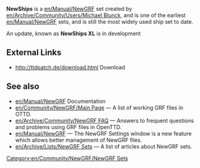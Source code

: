 {{en/Community/NewGRF/Infobox NewGRF|setname= NewShips
|screenshot=en/[http///grfcrawler.tt-forums.net/grf/3/newships75.png]
|artist= Michael Blunck
|coder= Michael Blunck
|focus= Ships
|homepage= www.ttdpatch.de
|homepagename= Transport Tycoon - The New Graphics
|copyright= copyrighted
}}

'''NewShips''' is a [[en/Manual/NewGRF]] set created by [[en/Archive/Community/Users/Michael Blunck]], and is one of the earliest [[en/Manual/NewGRF]] sets, and is still the most widely used ship set to date.

An update, known as '''NewShips XL''' is in development

==External Links==
*http://ttdpatch.de/download.html Download

== See also ==
* [[en/Manual/NewGRF]] Documentation
* [[en/Community/NewGRF/Main Page]] &mdash; A list of working GRF files in OTTD.
* [[en/Archive/Community/NewGRF FAQ]] &mdash; Answers to frequent questions and problems using GRF files in OpenTTD.
* [[en/Manual/NewGRF]] &mdash; The NewGRF Settings window is a new feature which allows better management of NewGRF files. 
* [[en/Archive/Lists/NewGRF Sets]] &mdash; A list of articles about NewGRF sets.

[[Category:en/Community/NewGRF/NewGRF Sets]]